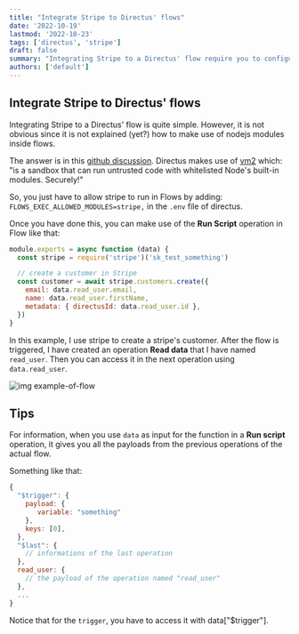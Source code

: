 ```yaml
---
title: "Integrate Stripe to Directus' flows"
date: '2022-10-19'
lastmod: '2022-10-23'
tags: ['directus', 'stripe']
draft: false
summary: "Integrating Stripe to a Directus' flow require you to configure your .env file."
authors: ['default']
---
```


## Integrate Stripe to Directus' flows

Integrating Stripe to a Directus' flow is quite simple. However, it is not obvious since
it is not explained (yet?) how to make use of nodejs modules inside flows.

The answer is in this [github discussion](https://github.com/directus/directus/discussions/15886#discussioncomment-3805119).
Directus makes use of [vm2](https://github.com/patriksimek/vm2) which: "is a sandbox that can run untrusted code
with whitelisted Node's built-in modules. Securely!"

So, you just have to allow stripe to run in Flows by adding: `FLOWS_EXEC_ALLOWED_MODULES=stripe,`
in the `.env` file of directus.

Once you have done this, you can make use of the **Run Script** operation in Flow like that:

```js
module.exports = async function (data) {
  const stripe = require('stripe')('sk_test_something')

  // create a customer in Stripe
  const customer = await stripe.customers.create({
    email: data.read_user.email,
    name: data.read_user.firstName,
    metadata: { directusId: data.read_user.id },
  })
}
```

In this example, I use stripe to create a stripe's customer. After the flow is triggered, I have created an operation
**Read data** that I have named `read_user`. Then you can access it in the next operation using `data.read_user`.

![img example-of-flow](/static/images/directus_flow_use_stripe.webp)

## Tips

For information, when you use `data` as input for the function in a **Run script** operation, it gives you all
the payloads from the previous operations of the actual flow.

Something like that:

```js
{
  "$trigger": {
    payload: {
	   variable: "something"
	},
    keys: [0],
  },
  "$last": {
    // informations of the last operation
  },
  read_user: {
    // the payload of the operation named "read_user"
  },
  ...
}
```

Notice that for the `trigger`, you have to access it with data["$trigger"].
